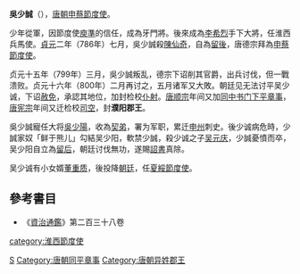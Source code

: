 '''吳少誠'''（{{bd||？|810年|1月6日|catIdx=W}}），[[唐朝|唐朝]][[申蔡節度使|申蔡節度使]]。

少年從軍，因節度使[[庾準|庾準]]的信任，成為牙門將。後來成為[[李希烈|李希烈]]手下大將，任淮西兵馬使。[[貞元_(唐朝)|貞元]]二年（786年）七月，吳少誠殺[[陳仙奇|陳仙奇]]，自為[[留後|留後]]，唐德宗拜為[[申蔡節度使|申蔡節度使]]。

贞元十五年（799年）三月，吳少誠叛乱，德宗下诏削其官爵，出兵讨伐，但一戰溃败。贞元十六年（800年）二月再讨之，五月诸军又大敗。朝廷见无法讨平吴少诚，下诏[[赦免|赦免]]，承認其地位，加封检校[[仆射|仆射]]。[[唐顺宗|唐顺宗]]年间又加[[同中书门下平章事|同中书门下平章事]]，[[唐宪宗|唐宪宗]]年间又迁检校[[司空|司空]]，封'''濮阳郡王'''。

吳少誠寵任大将[[吳少陽|吳少陽]]，收為[[契弟|契弟]]，署为军职，累迁[[申州|申州]]刺史。後少诚病危時，少誠家奴「鲜于熊儿」勾結吴少阳，軟禁少誠，殺少诚之子[[吴元庆|吴元庆]]，少誠憂憤而卒，吴少阳自立為[[留后|留后]]，朝廷讨伐無功，遂賜[[詔書|詔書]]真除。

吴少诚有小女婿[[董重质|董重质]]，後投降[[朝廷|朝廷]]，任[[夏綏節度使|夏綏節度使]]。

==參考書目==
* 《[[資治通鑑|資治通鑑]]》第二百三十八卷

{{DEFAULTSORT:W}}
[[category:淮西節度使|category:淮西節度使]]
[[Category:吴姓|S]]
[[Category:唐朝同平章事|Category:唐朝同平章事]]
[[Category:唐朝异姓郡王|Category:唐朝异姓郡王]]